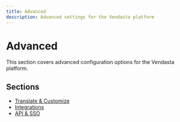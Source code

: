 ```yaml
---
title: Advanced
description: Advanced settings for the Vendasta platform
---
```


# Advanced

This section covers advanced configuration options for the Vendasta platform.

## Sections

- [Translate & Customize](/administration/advanced/translate-customize)
- [Integrations](/administration/advanced/integrations)
- [API & SSO](/administration/advanced/api-sso)